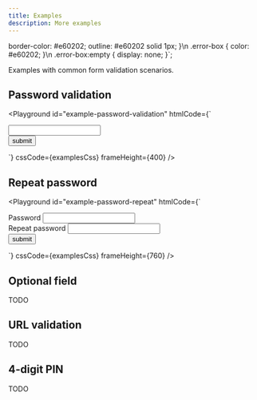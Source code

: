 ```yaml
---
title: Examples
description: More examples
---
```



  border-color: #e60202;
  outline: #e60202 solid 1px;
}\n
.error-box {
  color: #e60202;
}\n
.error-box:empty {
  display: none;
}`;

Examples with common form validation scenarios.

## Password validation

<Playground
  id="example-password-validation"
  htmlCode={`
<form action="/submit">
  <input
    type="password"
    required
    minlength="8"
    pattern="^(?=.*?[a-z])(?=.*?[A-Z])(?=.*?[1-9])(?=.*[\\$\\@$\\!\\%\\*\\#\\?\\&\\-]).+$"
    validation-message="#error"
    message-value-missing="Password is required"
    message-too-short="Must be at least 8 characters"
    message-pattern-mismatch="Must contain capital letter, lowercase letter, number and a special character"
  />
  <div id="error" class="error-box"></div>
  <button>submit</button>
</form>
  `}
  cssCode={examplesCss}
  frameHeight={400}
/>

## Repeat password

<Playground
  id="example-password-repeat"
  htmlCode={`
<form action="/submit">
  <label for="password">
    Password
  </label>
  <input
    id="password"
    type="password"
    required
    validation-message="#password-error"
    message-value-missing="Password is required"
  />
  <div id="password-error" class="error-box"></div>

  <label for="repeat-password">
    Repeat password
  </label>
  <input
    id="repeat-password"
    type="password"
    required
    pattern-value="#password"
    validation-message="#repeat-error"
    message-value-missing="Please repeat password"
    message-pattern-mismatch="Repeated password be the same"
  />
  <div id="repeat-error" class="error-box"></div>
  <button>submit</button>
</form>
  `}
  cssCode={examplesCss}
  frameHeight={760}
/>

## Optional field

TODO

## URL validation

TODO

## 4-digit PIN

TODO
